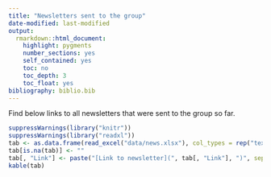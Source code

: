 ```yaml
---
title: "Newsletters sent to the group"
date-modified: last-modified
output: 
  rmarkdown::html_document:
    highlight: pygments
    number_sections: yes
    self_contained: yes
    toc: no
    toc_depth: 3
    toc_float: yes
bibliography: biblio.bib
---
```


Find below links to all newsletters that were sent to the group so far.

```r
suppressWarnings(library("knitr"))
suppressWarnings(library("readxl"))
tab <- as.data.frame(read_excel("data/news.xlsx"), col_types = rep("text", 2))
tab[is.na(tab)] <- ""
tab[, "Link"] <- paste("[Link to newsletter](", tab[, "Link"], ")", sep = "")
kable(tab)
```
